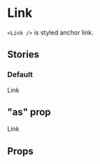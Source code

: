 

# Link

<Meta title="UI Kit/Link" component={Link} />

`<Link />` is styled anchor link.

## Stories

### Default

<Canvas withToolbar>
  <Story name="default">
    <Link href="#" style={{ fontSize: '16px' }}>
      Link
    </Link>
  </Story>
</Canvas>

## "as" prop

<Canvas withToolbar>
  <Story name="as-prop">
    <BrowserRouter>
      <Link as={RouterLink} to="#" style={{ fontSize: '16px' }}>
        Link
      </Link>
    </BrowserRouter>
  </Story>
</Canvas>

## Props

<ArgsTable of={Link} />
